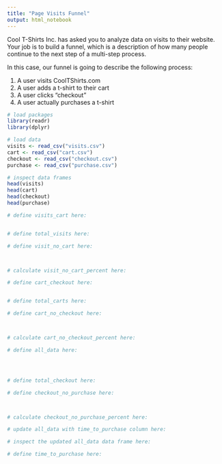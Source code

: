 ```yaml
---
title: "Page Visits Funnel"
output: html_notebook
---
```

Cool T-Shirts Inc. has asked you to analyze data on visits to their website. 
Your job is to build a funnel, which is a description of how many people 
continue to the next step of a multi-step process.

In this case, our funnel is going to describe the following process:

1. A user visits CoolTShirts.com
2. A user adds a t-shirt to their cart
3. A user clicks “checkout”
4. A user actually purchases a t-shirt

```r
# load packages
library(readr)
library(dplyr)
```

```r
# load data
visits <- read_csv("visits.csv")
cart <- read_csv("cart.csv")
checkout <- read_csv("checkout.csv")
purchase <- read_csv("purchase.csv")
```

```r
# inspect data frames
head(visits)
head(cart)
head(checkout)
head(purchase)
```

```r
# define visits_cart here:



```

```r
# define total_visits here:


```

```r
# define visit_no_cart here:




```

```r
# calculate visit_no_cart_percent here:


```

```r
# define cart_checkout here:



```

```r
# define total_carts here:


```

```r
# define cart_no_checkout here:




```

```r
# calculate cart_no_checkout_percent here:


```

```r
# define all_data here:





```

```r
# define total_checkout here:


```

```r
# define checkout_no_purchase here:




```

```r
# calculate checkout_no_purchase_percent here:


```

```r
# update all_data with time_to_purchase column here:


```

```r
# inspect the updated all_data data frame here:

```

```r
# define time_to_purchase here:



```
